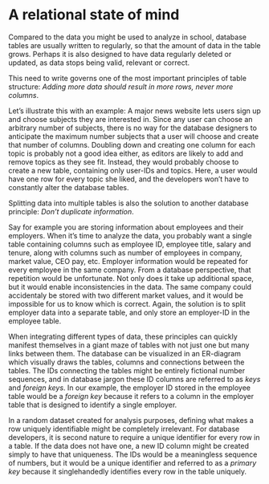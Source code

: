 
# A relational state of mind

Compared to the data you might be used to analyze in school, database tables are usually written to regularly, so that the amount of data in the table grows. Perhaps it is also designed to have data regularly deleted or updated, as data stops being valid, relevant or correct.

This need to write governs one of the most important principles of table structure: *Adding more data should result in more rows, never more columns*.

Let's illustrate this with an example: A major news website lets users sign up and choose subjects they are interested in. Since any user can choose an arbitrary number of subjects, there is no way for the database designers to anticipate the maximum number subjects that a user will choose and create that number of columns. Doubling down and creating one column for each topic is probably not a good idea either, as editors are likely to add and remove topics as they see fit. Instead, they would probably choose to create a new table, containing only user-IDs and topics. Here, a user would have one row for every topic she liked, and the developers won't have to constantly alter the database tables.

Splitting data into multiple tables is also the solution to another database principle: *Don't duplicate information*.

Say for example you are storing information about employees and their employers. When it's time to analyze the data, you probably want a single table containing columns such as employee ID, employee title, salary and tenure, along with columns such as number of employees in company, market value, CEO pay, etc. Employer information would be repeated for every employee in the same company. From a database perspective, that repetition would be unfortunate. Not only does it take up additional space, but it would enable inconsistencies in the data. The same company could accidentaly be stored with two different market values, and it would be impossible for us to know which is correct. Again, the solution is to split employer data into a separate table, and only store an employer-ID in the employee table.

When integrating different types of data, these principles can quickly manifest themselves in a giant maze of tables with not just one but many links between them. The database can be visualized in an ER-diagram which visually draws the tables, columns and connections between the tables. The IDs connecting the tables might be entirely fictional number sequences, and in database jargon these ID columns are referred to as *keys* and *foreign keys*. In our example, the employer ID stored in the employee table would be a *foreign key* because it refers to a column in the employer table that is designed to identify a single employer.

In a random dataset created for analysis purposes, defining what makes a row uniquely identifiable might be completely irrelevant. For database developers, it is second nature to require a unique identifier for every row in a table. If the data does not have one, a new ID column might be created simply to have that uniqueness. The IDs would be a meaningless sequence of numbers, but it would be a unique identifier and referred to as a *primary key* because it singlehandedly identifies every row in the table uniquely.

